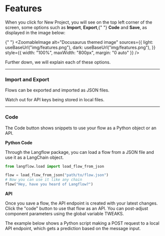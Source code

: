 
# Features

<div style={{ marginBottom: "20px" }}>
  When you click for New Project, you will see on the top left corner of the
  screen, some options such as <strong>Import</strong>, <strong>Export</strong>,{" "}
  <strong>Code</strong> and <strong>Save</strong>, as displayed in the image
  below:
</div>

{" "}
<ZoomableImage
  alt="Docusaurus themed image"
  sources={{
    light: useBaseUrl("img/features.png"),
    dark: useBaseUrl("img/features.png"),
  }}
  style={{ width: "100%", maxWidth: "800px", margin: "0 auto" }}
/>

<div style={{ marginBottom: "20px" }}>
  Further down, we will explain each of these options.
</div>

---

### Import and Export

Flows can be exported and imported as JSON files.

<Admonition type="caution">
Watch out for API keys being stored in local files.

</Admonition>

---

### Code

The Code button shows snippets to use your flow as a Python object or an API.

**Python Code**

Through the Langflow package, you can load a flow from a JSON file and use it as a LangChain object.

```py
from langflow.load import load_flow_from_json

flow = load_flow_from_json("path/to/flow.json")
# Now you can use it like any chain
flow("Hey, have you heard of Langflow?")
```

**API**

Once you save a flow, the API endpoint is created with your latest changes. Click the "code" button to use that flow as an API. You can post-adjust component parameters using the global variable TWEAKS.

The example below shows a Python script making a POST request to a local API endpoint, which gets a prediction based on the message input.

<div
  style={{ marginBottom: "20px", display: "flex", justifyContent: "center" }}
>
  <ReactPlayer playing controls url="/videos/langflow_api.mp4" />
</div>



